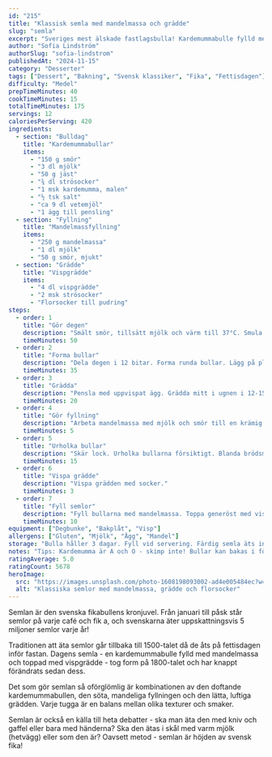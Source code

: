 ```yaml
---
id: "215"
title: "Klassisk semla med mandelmassa och grädde"
slug: "semla"
excerpt: "Sveriges mest älskade fastlagsbulla! Kardemummabulle fylld med mandelmassa och vispgrädde."
author: "Sofia Lindström"
authorSlug: "sofia-lindstrom"
publishedAt: "2024-11-15"
category: "Desserter"
tags: ["Dessert", "Bakning", "Svensk klassiker", "Fika", "Fettisdagen"]
difficulty: "Medel"
prepTimeMinutes: 40
cookTimeMinutes: 15
totalTimeMinutes: 175
servings: 12
caloriesPerServing: 420
ingredients:
  - section: "Bulldag"
    title: "Kardemummabullar"
    items:
      - "150 g smör"
      - "3 dl mjölk"
      - "50 g jäst"
      - "¾ dl strösocker"
      - "1 msk kardemumma, malen"
      - "½ tsk salt"
      - "ca 9 dl vetemjöl"
      - "1 ägg till pensling"
  - section: "Fyllning"
    title: "Mandelmassfyllning"
    items:
      - "250 g mandelmassa"
      - "1 dl mjölk"
      - "50 g smör, mjukt"
  - section: "Grädde"
    title: "Vispgrädde"
    items:
      - "4 dl vispgrädde"
      - "2 msk strösocker"
      - "Florsocker till pudring"
steps:
  - order: 1
    title: "Gör degen"
    description: "Smält smör, tillsätt mjölk och värm till 37°C. Smula i jäst. Rör ner socker, kardemumma, salt och mjöl. Arbeta till smidig deg. Jäs 40 min."
    timeMinutes: 50
  - order: 2
    title: "Forma bullar"
    description: "Dela degen i 12 bitar. Forma runda bullar. Lägg på plåt. Låt jäsa 30 min. Sätt ugnen på 225°C."
    timeMinutes: 35
  - order: 3
    title: "Grädda"
    description: "Pensla med uppvispat ägg. Grädda mitt i ugnen i 12-15 min. Låt svalna under bakduk."
    timeMinutes: 20
  - order: 4
    title: "Gör fyllning"
    description: "Arbeta mandelmassa med mjölk och smör till en krämig mass."
    timeMinutes: 5
  - order: 5
    title: "Urholka bullar"
    description: "Skär lock. Urholka bullarna försiktigt. Blanda brödsmulorna med mandelmassan."
    timeMinutes: 15
  - order: 6
    title: "Vispa grädde"
    description: "Vispa grädden med socker."
    timeMinutes: 3
  - order: 7
    title: "Fyll semlor"
    description: "Fyll bullarna med mandelmassa. Toppa generöst med vispgrädde. Sätt på locket. Pudra med florsocker."
    timeMinutes: 10
equipment: ["Degbunke", "Bakplåt", "Visp"]
allergens: ["Gluten", "Mjölk", "Ägg", "Mandel"]
storage: "Bulla håller 3 dagar. Fyll vid servering. Färdig semla äts inom några timmar."
notes: "Tips: Kardemumma är A och O - skimp inte! Bullar kan bakas i förväg och frysas. Klassisk servering: I skål med het mjölk (hetvägg). Moderna semlor har variationer: saffran, pistasch, choklad. Men originalet är alltid bäst!"
ratingAverage: 5.0
ratingCount: 5678
heroImage:
  src: "https://images.unsplash.com/photo-1608198093002-ad4e005484ec?w=1200&q=80"
  alt: "Klassiska semlor med mandelmassa, grädde och florsocker"
---
```


Semlan är den svenska fikabullens kronjuvel. Från januari till påsk står semlor på varje café och fik a, och svenskarna äter uppskattningsvis 5 miljoner semlor varje år!

Traditionen att äta semlor går tillbaka till 1500-talet då de åts på fettisdagen inför fastan. Dagens semla - en kardemummabulle fylld med mandelmassa och toppad med vispgrädde - tog form på 1800-talet och har knappt förändrats sedan dess.

Det som gör semlan så oförglömlig är kombinationen av den doftande kardemummabullen, den söta, mandeliga fyllningen och den lätta, luftiga grädden. Varje tugga är en balans mellan olika texturer och smaker.

Semlan är också en källa till heta debatter - ska man äta den med kniv och gaffel eller bara med händerna? Ska den ätas i skål med varm mjölk (hetvägg) eller som den är? Oavsett metod - semlan är höjden av svensk fika!


